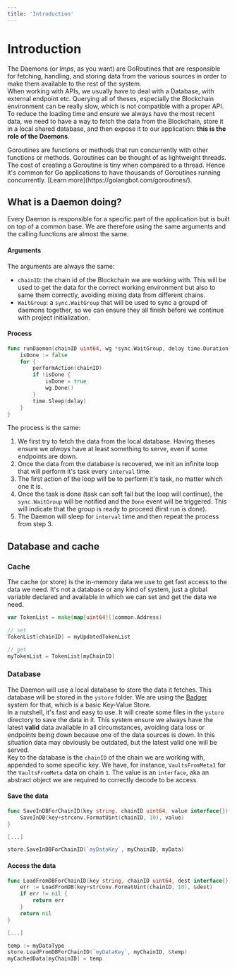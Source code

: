 ```yaml
---
title: 'Introduction'
---
```



# Introduction
The Daemons (or _Imps_, as you want) are GoRoutines that are responsible for fetching, handling, and storing data from the various sources in order to make them available to the rest of the system.  
When working with APIs, we usually have to deal with a Database, with external endpoint etc. Querying all of theses, especially the Blockchain environment can be really slow, which is not compatible with a proper API.  
To reduce the loading time and ensure we always have the most recent data, we need to have a way to fetch the data from the Blockchain, store it in a local shared database, and then expose it to our application: **this is the role of the Daemons**.

<Callout type="info">
	Goroutines are functions or methods that run concurrently with other functions or methods. Goroutines can be thought of as lightweight threads. The cost of creating a Goroutine is tiny when compared to a thread. Hence it's common for Go applications to have thousands of Goroutines running concurrently. [Learn more](https://golangbot.com/goroutines/).
</Callout>

## What is a Daemon doing?
Every Daemon is responsible for a specific part of the application but is built on top of a common base. We are therefore using the same arguments and the calling functions are almost the same.  

#### Arguments
The arguments are always the same:
- `chainID`: the chain id of the Blockchain we are working with. This will be used to get the data for the correct working environment but also to same them correctly, avoiding mixing data from different chains.
- `WaitGroup`: a `sync.WaitGroup` that will be used to sync a groupd of daemons together, so we can ensure they all finish before we continue with project initialization.

#### Process
```go
func runDaemon(chainID uint64, wg *sync.WaitGroup, delay time.Duration, performAction func(chainID uint64)) {
	isDone := false
	for {
		performAction(chainID)
		if !isDone {
			isDone = true
			wg.Done()
		}
		time.Sleep(delay)
	}
}
```

The process is the same:
1. We first try to fetch the data from the local database. Having theses ensure we *always* have at least something to serve, even if some endpoints are down.
2. Once the data from the database is recovered, we init an infinite loop that will perform it's task every `interval` time.
3. The first action of the loop will be to perform it's task, no matter which one it is.
4. Once the task is done (task can soft fail but the loop will continue), the `sync.WaitGroup` will be notified and the `Done` event will be triggered. This will indicate that the group is ready to proceed (first run is done).
5. The Daemon will sleep for `interval` time and then repeat the process from step 3.

## Database and cache
### Cache
The cache (or store) is the in-memory data we use to get fast access to the data we need. It's not a database or any kind of system, just a global variable declared and available in which we can set and get the data we need.
```go
var TokenList = make(map[uint64][]common.Address)

// set
TokenList[chainID] = myUpdatedTokenList

// get
myTokenList = TokenList[myChainID]
```


### Database
The Daemon will use a local database to store the data it fetches. This database will be stored in the `ystore` folder. We are using the [Badger](https://github.com/dgraph-io/badger) system for that, which is a basic Key-Value Store.  
In a nutshell, it's fast and easy to use. It will create some files in the `ystore` directory to save the data in it. This system ensure we always have the latest **valid** data available in all circumstances, avoiding data loss or endpoints being down because one of the data sources is down. In this situation data may obviously be outdated, but the latest valid one will be served.  
Key to the database is the `chainID` of the chain we are working with, appended to some specific key. We have, for instance, `VaultsFromMeta1` for the `VaultsFromMeta` data on chain `1`. The value is an `interface`, aka an abstract object we are required to correctly decode to be access.

#### Save the data
```go
func SaveInDBForChainID(key string, chainID uint64, value interface{}) {
	SaveInDB(key+strconv.FormatUint(chainID, 10), value)
}

[...]

store.SaveInDBForChainID(`myDataKey`, myChainID, myData)
```


#### Access the data
```go
func LoadFromDBForChainID(key string, chainID uint64, dest interface{}) error {
	err := LoadFromDB(key+strconv.FormatUint(chainID, 10), &dest)
	if err != nil {
		return err
	}
	return nil
}

[...]

temp := myDataType
store.LoadFromDBForChainID(`myDataKey`, myChainID, &temp)
myCachedData[myChainID] = temp
```